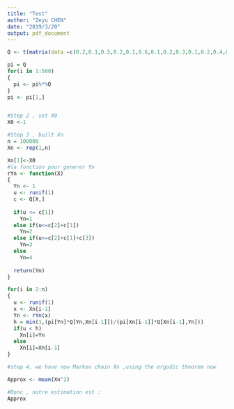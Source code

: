 ```yaml
---
title: "Test"
author: "Zeyu CHEN"
date: "2019/3/20"
output: pdf_document
---
```


```r
Q <- t(matrix(data =c(0.2,0.1,0.5,0.2,0.1,0.6,0.1,0.2,0.3,0.1,0.2,0.4,0.1,0.1,0.1,0.7),nrow = 4,ncol= 4))

pi = Q
for(i in 1:500)
{
  pi <- pi%*%Q
}
pi <- pi[1,]


#Step 2 , set X0
X0 <-1

#Step 3 , built Xn
n = 100000
Xn <- rep(1,n)

Xn[1]<-X0
#la fonction pour generer Yn
rYn <- function(X)
{
  Yn <- 1
  u <- runif(1)
  c <- Q[X,]
  
  if(u <= c[1])
    Yn=1
  else if(u<=c[2]+c[1])
    Yn=2
  else if(u<=c[2]+c[1]+c[3])
    Yn=3
  else 
    Yn=4
  
  return(Yn)
}

for(i in 2:n)
{
  u <- runif(1)
  x <- Xn[i-1]
  Yn <- rYn(x)
  h = min(1,(pi[Yn]*Q[Yn,Xn[i-1]])/(pi[Xn[i-1]]*Q[Xn[i-1],Yn]))
  if(u < h)
    Xn[i]=Yn
  else
    Xn[i]=Xn[i-1]
}

#step 4, we have now Markov chain Xn ,using the ergodic theorem now

Approx <- mean(Xn^2)

#Donc , notre estimation est : 
Approx 
```